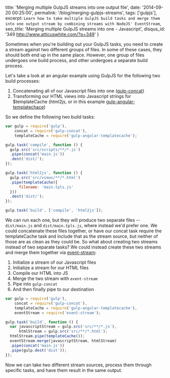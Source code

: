   title: 'Merging multiple GulpJS streams into one output file',
  date: '2014-09-20 00:25:00',
  permalink: '/blog/merging-gulpjs-streams',
  tags: ['gulpjs'],
  excerpt: `Learn how to take multiple GulpJS build tasks and merge them into one output stream by combining streams with NodeJS' EventStream`,
  seo_title: 'Merging multiple GulpJS streams into one - Javascript',
  disqus_id: '349 http://www.atticuswhite.com/?p=349'
}

Sometimes when you're building out your GulpJS tasks, you need to create a stream against two different groups of files. In some of these cases, they should both end up in the same place. However, one group of files undergoes one build process, and other undergoes a separate build process.

Let's take a look at an angular example using GulpJS for the following two build processes:

1. Concatenating all of our Javascript files into one (<a href="https://www.npmjs.org/package/gulp-concat" title="gulp-concat on npm" target="_blank">gulp-concat</a>)
2. Transforming our HTML views into Javascript strings for $templateCache (html2js, or in this example <a title="gulp-angular-templatecache" href="https://www.npmjs.org/package/gulp-angular-templatecache" target="_blank">gulp-angular-templatechace</a>)

So we define the following two build tasks:

```js
var gulp = require('gulp'),
    concat = require('gulp-concat'),
    templateCache = require('gulp-angular-templatecache');

gulp.task('compile', function () {
  gulp.src('src/scripts/**/*.js')
  .pipe(concat('main.js'))
  .dest('dist/');
});

gulp.task('html2js', function () {
  gulp.src('src/views/**/*.html')
  .pipe(templateCache({
      filename: 'main.tpls.js'
  }))
  .dest('dist/');
});

gulp.task('build', ['compile', 'html2js']);
```

We can run each one, but they will produce two separate files -- `dist/main.js` and `dist/main.tpls.js`, where instead we'd prefer one. We could concatenate these files together, or have our concat task require the templateCache task and include that as the stream source, but neither of those are as clean as they could be. So what about creating two streams instead of two separate tasks? We could instead create these two streams and merge them together via <a title="event-stream" href="https://www.npmjs.org/package/event-stream" target="_blank">event-stream</a>:

1. Initialize a stream of our Javascript files
2. Initialize a stream for our HTML files
3. Compile our HTML into JS
4. Merge the two stream with `event-stream`
5. Pipe into `gulp-concat`
6. And then finally pipe to our destination

```js
var gulp = require('gulp'),
    concat = require('gulp-concat'),
    templateCache = require('gulp-angular-templatecache'),
    eventStream = require('event-stream');

gulp.task('build', function () {
  var javascriptStream = gulp.src('src/**/*.js'),
      htmlStream = gulp.src('src/**/*.html');
  htmlStream.pipe(templateCache());
  eventStream.merge(javascriptStream, htmlStream)
  .pipe(concat('main.js'))
  .pipe(gulp.dest('dist'));
});
```

Now we can take two different stream sources, process them through specific tasks, and have them result in the same output.
